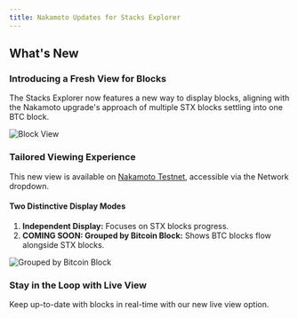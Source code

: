 ```yaml
---
title: Nakamoto Updates for Stacks Explorer
---
```


## What's New

### Introducing a Fresh View for Blocks

The Stacks Explorer now features a new way to display blocks, aligning with the Nakamoto upgrade's approach of multiple STX blocks settling into one BTC block.

![Block View](./images/block-view.png)

### Tailored Viewing Experience

This new view is available on [Nakamoto Testnet](https://explorer.hiro.so/?chain=testnet&api=https://api.nakamoto.testnet.hiro.so), accessible via the Network dropdown.

#### Two Distinctive Display Modes

1. **Independent Display:** Focuses on STX blocks progress.
2. **COMING SOON: Grouped by Bitcoin Block:** Shows BTC blocks flow alongside STX blocks.

![Grouped by Bitcoin Block](./images/grouped-by-bitcoin-block-view.png)

### Stay in the Loop with Live View

Keep up-to-date with blocks in real-time with our new live view option.
